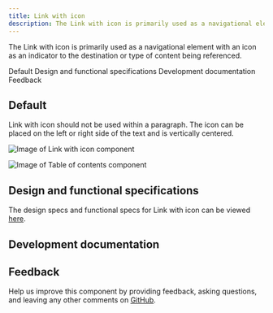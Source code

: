 ```yaml
---
title: Link with icon
description: The Link with icon is primarily used as a navigational element with an icon as an indicator to the destination or type of content being referenced. 
---
```



<PageDescription>

The Link with icon is primarily used as a navigational element with an icon as an indicator to the destination or type of content being referenced. 

</PageDescription>

<AnchorLinks>

<AnchorLink>Default</AnchorLink>
<AnchorLink>Design and functional specifications</AnchorLink>
<AnchorLink>Development documentation</AnchorLink>
<AnchorLink>Feedback</AnchorLink>

</AnchorLinks>

## Default
Link with icon should not be used within a paragraph. The icon can be placed on the left or right side of the text and is vertically centered. 

<Row>
<Column colMd={8} colLg={8}>

![Image of Link with icon component](../../images/component/link-with-icon/link-with-icon-default.jpg)

</Column>
</Row>

<Title>Use case</Title>

![Image of Table of contents component](../../images/component/link-with-icon/link-with-icon-use-case.jpg)


## Design and functional specifications

The design specs and functional specs for Link with icon can be viewed <a href="https://ibm.box.com/s/i3jd6saoz0m851j2ohggrn452bnd51dm" target="_blank">here</a>.

## Development documentation

<ComponentStatus name="Link with icon" type="ui" />

## Feedback

Help us improve this component by providing feedback, asking questions, and leaving any other comments on <a href="https://github.com/carbon-design-system/ibm-dotcom-library" target="_blank">GitHub</a>.
